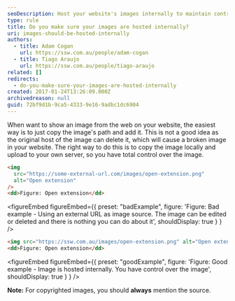 ```yaml
---
seoDescription: Host your website's images internally to maintain control and avoid broken links caused by external image deletion.
type: rule
title: Do you make sure your images are hosted internally?
uri: images-should-be-hosted-internally
authors:
  - title: Adam Cogan
    url: https://ssw.com.au/people/adam-cogan
  - title: Tiago Araujo
    url: https://ssw.com.au/people/tiago-araujo
related: []
redirects:
  - do-you-make-sure-your-images-are-hosted-internally
created: 2017-01-24T13:26:09.000Z
archivedreason: null
guid: 72bf9d1b-9ca5-4333-9e16-9adbc1dc6904
---
```


When want to show an image from the web on your website, the easiest way is to just copy the image's path and add it. This is not a good idea as the original host of the image can delete it, which will cause a broken image in your website.
The right way to do this is to copy the image locally and upload to your own server, so you have total control over the image.

```html
<img
  src="https://some-external-url.com/images/open-extension.png"
  alt="Open extension"
/>
<dd>Figure: Open extension</dd>
```

<figureEmbed figureEmbed={{
  preset: "badExample",
  figure: 'Figure: Bad example - Using an external URL as image source. The image can be edited or deleted and there is nothing you can do about it',
  shouldDisplay: true
} } />


```html
<img src="https://ssw.com.au/images/open-extension.png" alt="Open extension" />
<dd>Figure: Open extension</dd>
```

<figureEmbed figureEmbed={{
  preset: "goodExample",
  figure: 'Figure: Good example - Image is hosted internally. You have control over the image',
  shouldDisplay: true
} } />


**Note:** For copyrighted images, you should **always** mention the source.